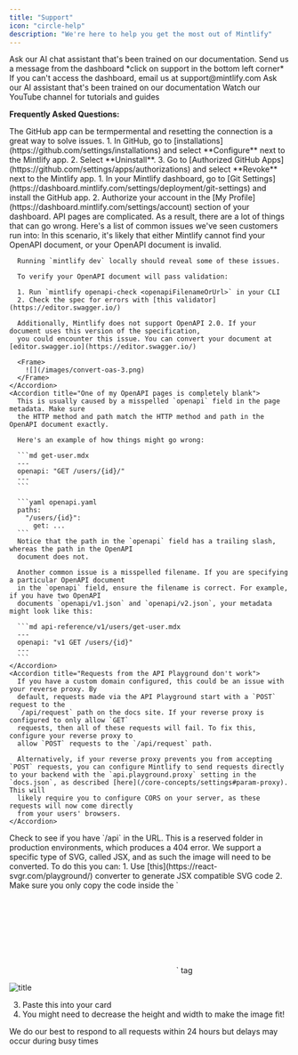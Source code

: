 ```yaml
---
title: "Support"
icon: "circle-help"
description: "We're here to help you get the most out of Mintlify"
---
```


<Card title="Ask our docs" icon="message-circle-question" href="https://mintlify.com/docs/quickstart?share_chat=3524d1e4-c8bb-4367-87f8-4eb8be8edf4b">
  Ask our AI chat assistant that's been trained on our documentation.
</Card>

<CardGroup cols={2}>
  <Card title="Dashboard widget" icon="message-circle-more" iconType="regular" href="https://dashboard.mintlify.com/">
    Send us a message from the dashboard *click on support in the bottom left corner*
  </Card>
  <Card title="Email Us" icon="mail" iconType="regular" href="mailto:support@mintlify.com">
    If you can't access the dashboard, email us at support@mintlify.com
  </Card>
  <Card title="Ask AI" icon="bot" iconType="regular" href="https://mintlify.com/community">
    Ask our AI assistant that's been trained on our documentation
  </Card>
  <Card title="YouTube" icon="youtube" iconType="regular" href="https://www.youtube.com/@GetMintlify/videos">
    Watch our YouTube channel for tutorials and guides
  </Card>
</CardGroup>


**Frequently Asked Questions:**

<Accordion title="GitHub app issues" icon="merge">
  The GitHub app can be termpermental and resetting the connection is a great way to solve issues.
  
  <Steps>
    <Step title="Uninstall the Mintlify app through GitHub">
      1. In GitHub, go to [installations](https://github.com/settings/installations) and select **Configure** next to the Mintlify app.
      2. Select **Uninstall**.
      3. Go to [Authorized GitHub Apps](https://github.com/settings/apps/authorizations) and select **Revoke** next to the Mintlify app.
    </Step>
    <Step title="Reinstall the Mintlify app">
      1. In your Mintlify dashboard, go to [Git Settings](https://dashboard.mintlify.com/settings/deployment/git-settings) and install the GitHub app.
      2. Authorize your account in the [My Profile](https://dashboard.mintlify.com/settings/account) section of your dashboard.
    </Step>
  </Steps>
</Accordion>

<Accordion title="API Page Issues" icon="book-open">
  API pages are complicated. As a result, there are a lot of things that can go wrong. Here's a list of common issues we've seen customers run into:

  <AccordionGroup>
    <Accordion title="All of my OpenAPI pages are completely blank">
      In this scenario, it's likely that either Mintlify cannot find your OpenAPI document,
      or your OpenAPI document is invalid.

      Running `mintlify dev` locally should reveal some of these issues.

      To verify your OpenAPI document will pass validation:

      1. Run `mintlify openapi-check <openapiFilenameOrUrl>` in your CLI
      2. Check the spec for errors with [this validator](https://editor.swagger.io/)

      Additionally, Mintlify does not support OpenAPI 2.0. If your document uses this version of the specification,
      you could encounter this issue. You can convert your document at [editor.swagger.io](https://editor.swagger.io/)

      <Frame>
        ![](/images/convert-oas-3.png)
      </Frame>
    </Accordion>
    <Accordion title="One of my OpenAPI pages is completely blank">
      This is usually caused by a misspelled `openapi` field in the page metadata. Make sure
      the HTTP method and path match the HTTP method and path in the OpenAPI document exactly.

      Here's an example of how things might go wrong:

      ```md get-user.mdx
      ---
      openapi: "GET /users/{id}/"
      ---
      ```

      ```yaml openapi.yaml
      paths:
        "/users/{id}":
          get: ...
      ```
      Notice that the path in the `openapi` field has a trailing slash, whereas the path in the OpenAPI
      document does not.

      Another common issue is a misspelled filename. If you are specifying a particular OpenAPI document
      in the `openapi` field, ensure the filename is correct. For example, if you have two OpenAPI
      documents `openapi/v1.json` and `openapi/v2.json`, your metadata might look like this:

      ```md api-reference/v1/users/get-user.mdx
      ---
      openapi: "v1 GET /users/{id}"
      ---
      ```
    </Accordion>
    <Accordion title="Requests from the API Playground don't work">
      If you have a custom domain configured, this could be an issue with your reverse proxy. By
      default, requests made via the API Playground start with a `POST` request to the
      `/api/request` path on the docs site. If your reverse proxy is configured to only allow `GET`
      requests, then all of these requests will fail. To fix this, configure your reverse proxy to
      allow `POST` requests to the `/api/request` path.

      Alternatively, if your reverse proxy prevents you from accepting `POST` requests, you can configure Mintlify to send requests directly to your backend with the `api.playground.proxy` setting in the `docs.json`, as described [here](/core-concepts/settings#param-proxy). This will
      likely require you to configure CORS on your server, as these requests will now come directly
      from your users' browsers.
    </Accordion>
  </AccordionGroup>
</Accordion>

<Accordion title="Docs page won't load (error 404)" icon="ban" iconType="regular">
  Check to see if you have `/api` in the URL. This is a reserved folder in production environments, which produces a 404 error.
</Accordion>


<Accordion title="Issues adding SVG to a card" icon="image">
We support a specific type of SVG, called JSX, and as such the image will need to be converted.
To do this you can: 
1. Use [this](https://react-svgr.com/playground/) converter to generate JSX compatible SVG code
2. Make sure you only copy the code inside the `<svg/>` tag

![title](/images/svg-jsx.png)

3. Paste this into your card
4. You might need to decrease the height and width to make the image fit!
</Accordion>


<Info>
We do our best to respond to all requests within 24 hours but delays may occur during busy times
</Info>

